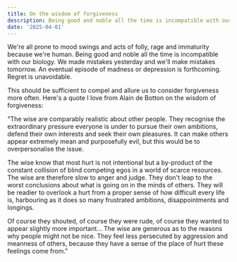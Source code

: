 ```yaml
---
title: On the wisdom of forgiveness
description: Being good and noble all the time is incompatible with our biology.
date: '2025-04-01'
---
```


We're all prone to mood swings and acts of folly, rage and immaturity because we're human. Being good and noble all the time is incompatible with our biology. We made mistakes yesterday and we'll make mistakes tomorrow. An eventual episode of madness or depression is forthcoming. Regret is unavoidable.

This should be sufficient to compel and allure us to consider forgiveness more often. Here's a quote I love from Alain de Botton on the wisdom of forgiveness:

"The wise are comparably realistic about other people. They recognise the extraordinary pressure everyone is under to pursue their own ambitions, defend their own interests and seek their own pleasures. It can make others appear extremely mean and purposefully evil, but this would be to overpersonalise the issue.

The wise know that most hurt is not intentional but a by-product of the constant collision of blind competing egos in a world of scarce resources. The wise are therefore slow to anger and judge. They don't leap to the worst conclusions about what is going on in the minds of others. They will be readier to overlook a hurt from a proper sense of how difficult every life is, harbouring as it does so many frustrated ambitions, disappointments and longings.

Of course they shouted, of course they were rude, of course they wanted to appear slightly more important... The wise are generous as to the reasons why people might not be nice. They feel less persecuted by aggression and meanness of others, because they have a sense of the place of hurt these feelings come from."
